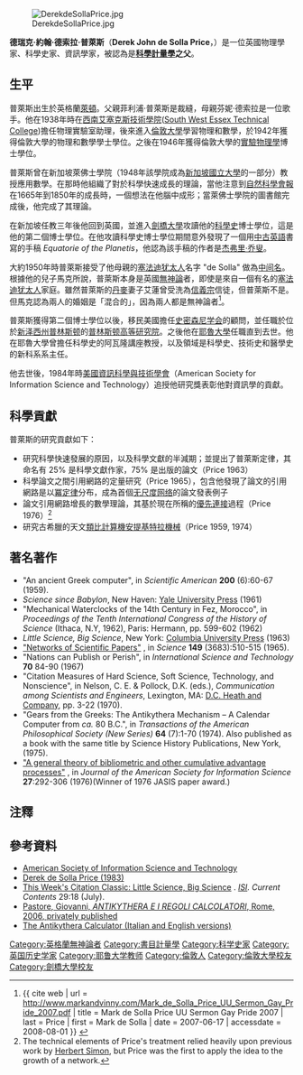 {{Link style|time=2015-12-11T10:12:44+00:00}}
[[Image:DerekdeSollaPrice.jpg|right]]

'''德瑞克·約翰·德索拉·普萊斯'''（'''Derek John de Solla Price'''，{{bd|1922年|1月22日|1983年|9月3日|catIdx=P}}）是一位英國物理學家、科學史家、資訊學家，被認為是'''[[科學計量學|科學計量學]]之父'''。

==生平==
普萊斯出生於英格蘭[[萊頓_(大倫敦)|萊頓]]。父親菲利浦·普萊斯是裁縫，母親芬妮·德索拉是一位歌手。他在1938年時在[[西南艾塞克斯技術學院|西南艾塞克斯技術學院]]([[:en:Waltham_Forest_College|South West Essex Technical College]])擔任物理實驗室助理，後來進入[[倫敦大學|倫敦大學]]學習物理和數學，於1942年獲得倫敦大學的物理和數學學士學位。之後在1946年獲得倫敦大學的[[實驗物理學|實驗物理學]]博士學位。

普萊斯曾在新加坡萊佛士學院（1948年該學院成為[[新加坡國立大學|新加坡國立大學]]的一部分）教授應用數學。在那時他組織了對於科學快速成長的理論，當他注意到[[自然科學會報|自然科學會報]]在1665年到1850年的成長時，一個想法在他腦中成形；當萊佛士學院的圖書館完成後，他完成了其理論。

在新加坡任教三年後他回到英國，並進入[[劍橋大學|劍橋大學]]攻讀他的[[科學史|科學史]]博士學位，這是他的第二個博士學位。在他攻讀科學史博士學位期間意外發現了一個用[[中古英語|中古英語]]書寫的手稿 ''Equatorie of the Planetis''，他認為該手稿的作者是[[杰弗里·乔叟|杰弗里·乔叟]]。

大約1950年時普萊斯接受了他母親的[[塞法迪犹太人|塞法迪犹太人]]名字 "de Solla" 做為[[中间名|中间名]]。根據他的兒子馬克所說，普萊斯本身是英國[[無神論|無神論]]者，即使是來自一個有名的[[塞法迪犹太人|塞法迪犹太人]]家庭。雖然普萊斯的[[丹麥|丹麥]]妻子艾蓮曾受洗為[[信義宗|信義宗]]信徒，但普萊斯不是。但馬克認為兩人的婚姻是「混合的」，因為兩人都是無神論者<ref>{{ cite web | url = http://www.markandvinny.com/Mark_de_Solla_Price_UU_Sermon_Gay_Pride_2007.pdf | title = Mark de Solla Price UU Sermon Gay Pride 2007 | last = Price | first = Mark de Solla | date = 2007-06-17 | accessdate = 2008-08-01 }} {{Dead link|date=September 2010|bot=H3llBot}}</ref>。

普萊斯獲得第二個博士學位以後，移民美國擔任[[史密森尼学会|史密森尼学会]]的顧問，並任職於位於[[新泽西州|新泽西州]][[普林斯顿|普林斯顿]]的[[普林斯顿高等研究院|普林斯顿高等研究院]]。之後他在[[耶魯大學|耶魯大學]]任職直到去世。他在耶魯大學曾擔任科學史的阿瓦隆講座教授，以及領域是科學史、技術史和醫學史的新科系系主任。

他去世後，1984年時[[美國資訊科學與技術學會|美國資訊科學與技術學會]]（American Society for Information Science and Technology）追授他研究獎表彰他對資訊學的貢獻。

==科學貢獻==
普萊斯的研究貢獻如下：
* 研究科學快速發展的原因，以及科學文獻的半減期；並提出了普萊斯定律，其命名有 25% 是科學文獻作家，75% 是出版的論文（Price 1963）
* 科學論文之間引用網路的定量研究（Price 1965），包含他發現了論文的引用網路是以[[冪定律|冪定律]]分布，成為首個[[无尺度网络|无尺度网络]]的論文發表例子
* 論文引用網路增長的數學理論，其基於現在所稱的[[優先連接|優先連接]]過程（Price 1976）<ref>The technical elements of Price's treatment relied heavily upon previous work by [[赫伯特·西蒙|Herbert Simon]], but Price was the first to apply the idea to the growth of a network.</ref>
* 研究古希臘的天文[[類比計算機|類比計算機]][[安提基特拉機械|安提基特拉機械]]（Price 1959, 1974）

==著名著作==
* "An ancient Greek computer", in ''Scientific American'' '''200''' (6):60-67 (1959).
* ''Science since Babylon'', New Haven: [[耶魯大學出版社|Yale University Press]] (1961)
* "Mechanical Waterclocks of the 14th Century in Fez, Morocco", in ''Proceedings of the Tenth International Congress of the History of Science'' (Ithaca, N.Y, 1962), Paris: Hermann, pp. 599-602 (1962)
* ''Little Science, Big Science'', New York: [[哥倫比亞大學出版社|Columbia University Press]] (1963)
* [http://www.garfield.library.upenn.edu/papers/pricenetworks1965.pdf "Networks of Scientific Papers"] {{Wayback|url=http://www.garfield.library.upenn.edu/papers/pricenetworks1965.pdf |date=20210301030140 }}, in ''Science'' '''149''' (3683):510-515 (1965).
* "Nations can Publish or Perish", in ''International Science and Technology'' '''70''' 84-90 (1967)
* "Citation Measures of Hard Science, Soft Science, Technology, and Nonscience", in Nelson, C. E. & Pollock, D.K. (eds.), ''Communication among Scientists and Engineers'', Lexington, MA: [[D.C._Heath_and_Company|D.C. Heath and Company]], pp. 3-22 (1970).
* "Gears from the Greeks: The Antikythera Mechanism – A Calendar Computer from ''ca.'' 80 B.C.", in ''Transactions of the American Philosophical Society (New Series)'' '''64''' (7):1-70 (1974). Also published as a book with the same title by Science History Publications, New York, (1975).
* [http://garfield.library.upenn.edu/price/pricetheory1976.pdf "A general theory of bibliometric and other cumulative advantage processes"] {{Wayback|url=http://garfield.library.upenn.edu/price/pricetheory1976.pdf |date=20201201023139 }}, in ''Journal of the American Society for Information Science'' '''27''':292-306 (1976)(Winner of 1976 JASIS paper award.)

==注釋==
{{reflist}}

==參考資料==
* [http://www.asis.org/ American Society of Information Science and Technology] {{Wayback|url=http://www.asis.org/ |date=20191003043618 }}
* [http://garfield.library.upenn.edu/michaelis/title403.pdf Derek de Solla Price (1983)] {{Wayback|url=http://garfield.library.upenn.edu/michaelis/title403.pdf |date=20200730022313 }}
* [http://www.garfield.library.upenn.edu/classics1983/A1983QX23200001.pdf This Week's Citation Classic: Little Science, Big Science] {{Wayback|url=http://www.garfield.library.upenn.edu/classics1983/A1983QX23200001.pdf |date=20190807195049 }}.  ''[[美國科學資訊研究所|ISI]]. Current Contents'' 29:18 (July).
* [http://www.giovannipastore.it/ISTRUZIONI.htm Pastore, Giovanni, ''ANTIKYTHERA E I REGOLI CALCOLATORI'', Rome, 2006, privately published] {{Wayback|url=http://www.giovannipastore.it/ISTRUZIONI.htm |date=20090218173036 }}
*[http://www.giovannipastore.it/ANTIKYTHERA.htm The Antikythera Calculator (Italian and English versions)] {{Wayback|url=http://www.giovannipastore.it/ANTIKYTHERA.htm |date=20111204091840 }}

{{Authority control}}
{{DEFAULTSORT:Price, Derek J. De Solla}}
[[Category:英格蘭無神論者|Category:英格蘭無神論者]]
[[Category:書目計量學|Category:書目計量學]]
[[Category:科学史家|Category:科学史家]]
[[Category:英国历史学家|Category:英国历史学家]]
[[Category:耶鲁大学教师|Category:耶鲁大学教师]]
[[Category:倫敦人|Category:倫敦人]]
[[Category:倫敦大學校友|Category:倫敦大學校友]]
[[Category:劍橋大學校友|Category:劍橋大學校友]]